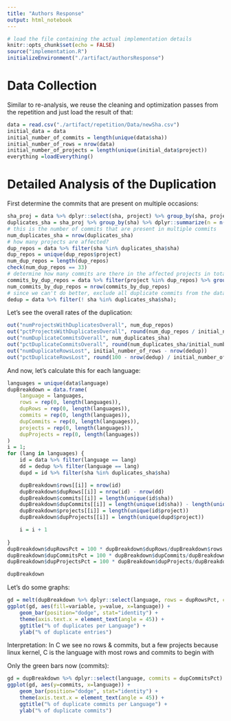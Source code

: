 ```yaml
---
title: "Authors Response"
output: html_notebook
---
```


```r
# load the file containing the actual implementation details
knitr::opts_chunk$set(echo = FALSE)
source("implementation.R")
initializeEnvironment("./artifact/authorsResponse")
```

# Data Collection

Similar to re-analysis, we reuse the cleaning and optimization passes from the repetition and just load the result of that:

```r
data = read.csv("./artifact/repetition/Data/newSha.csv")
initial_data = data
initial_number_of_commits = length(unique(data$sha))
initial_number_of_rows = nrow(data)
initial_number_of_projects = length(unique(initial_data$project))
everything =loadEverything()
```

# Detailed Analysis of the Duplication

First determine the commits that are present on multiple occasions:

```r
sha_proj = data %>% dplyr::select(sha, project) %>% group_by(sha, project) %>% dplyr::summarize(n = n())
duplicates_sha = sha_proj %>% group_by(sha) %>% dplyr::summarize(n = n()) %>% filter(n > 1)
# this is the number of commits that are present in multiple commits
num_duplicates_sha = nrow(duplicates_sha)
# how many projects are affected? 
dup_repos = data %>% filter(sha %in% duplicates_sha$sha)
dup_repos = unique(dup_repos$project)
num_dup_repos = length(dup_repos)
check(num_dup_repos == 33)
# determine how many commits are there in the affected projects in total
commits_by_dup_repos = data %>% filter(project %in% dup_repos) %>% group_by(sha)
num_commits_by_dup_repos = nrow(commits_by_dup_repos)
# since we can't do better, exclude all duplicate commits from the dataset
dedup = data %>% filter(! sha %in% duplicates_sha$sha);
```

Let's see the overall rates of the duplication:

```r
out("numProjectsWithDuplicatesOverall", num_dup_repos)
out("pctProjectsWithDuplicatesOverall", round(num_dup_repos / initial_number_of_projects, 2))
out("numDuplicateCommitsOverall", num_duplicates_sha)
out("pctDuplicateCommitsOverall", round(num_duplicates_sha/initial_number_of_commits * 100,2))
out("numDuplicateRowsLost", initial_number_of_rows - nrow(dedup))
out("pctDuplicateRowsLost", round(100 - nrow(dedup) / initial_number_of_rows * 100, 2))
```

And now, let's calculate this for each language:

```r
languages = unique(data$language)
dupBreakdown = data.frame(
    language = languages, 
    rows = rep(0, length(languages)),
    dupRows = rep(0, length(languages)),
    commits = rep(0, length(languages)),
    dupCommits = rep(0, length(languages)),
    projects = rep(0, length(languages)),
    dupProjects = rep(0, length(languages))
)
i = 1;
for (lang in languages) {
    id = data %>% filter(language == lang)
    dd = dedup %>% filter(language == lang)
    dupd = id %>% filter(sha %in% duplicates_sha$sha)

    dupBreakdown$rows[[i]] = nrow(id)
    dupBreakdown$dupRows[[i]] = nrow(id) - nrow(dd)
    dupBreakdown$commits[[i]] = length(unique(id$sha))
    dupBreakdown$dupCommits[[i]] = length(unique(id$sha)) - length(unique(dd$sha))
    dupBreakdown$projects[[i]] = length(unique(id$project))
    dupBreakdown$dupProjects[[i]] = length(unique(dupd$project))

    i = i + 1
    
}
dupBreakdown$dupRowsPct = 100 * dupBreakdown$dupRows/dupBreakdown$rows
dupBreakdown$dupCommitsPct = 100 * dupBreakdown$dupCommits/dupBreakdown$commits
dupBreakdown$dupProjectsPct = 100 * dupBreakdown$dupProjects/dupBreakdown$projects

dupBreakdown
```

Let's do some graphs:

```r
gd = melt(dupBreakdown %>% dplyr::select(language, rows = dupRowsPct, commits = dupCommitsPct, projects = dupProjectsPct), id = c("language"))
ggplot(gd, aes(fill=variable, y=value, x=language)) + 
    geom_bar(position="dodge", stat="identity") +
    theme(axis.text.x = element_text(angle = 45)) +
    ggtitle("% of duplicates per Language") +
    ylab("% of duplicate entries")
```

Interpretation: In C we see no rows & commits, but a few projects because linux kernel, C is the language with most rows and commits to begin with

Only the green bars now (commits):

```r
gd = dupBreakdown %>% dplyr::select(language, commits = dupCommitsPct)
ggplot(gd, aes(y=commits, x=language)) + 
    geom_bar(position="dodge", stat="identity") +
    theme(axis.text.x = element_text(angle = 45)) +
    ggtitle("% of duplicate commits per Language") +
    ylab("% of duplicate commits")

```





